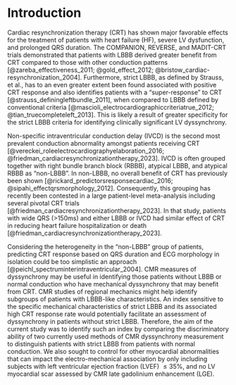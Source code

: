 # Introduction

Cardiac resynchronization therapy (CRT) has shown major favorable effects for
the treatment of patients with heart failure (HF), severe LV dysfunction, and
prolonged QRS duration. The COMPANION, REVERSE, and MADIT-CRT trials
demonstrated that patients with LBBB derived greater benefit from CRT compared
to those with other conduction patterns
[@zareba_effectiveness_2011; @gold_effect_2012;
@bristow_cardiac-resynchronization_2004].
Furthermore, strict LBBB, as defined by Strauss, et al., has to an even greater extent been found
associated with positive CRT response and also identifies patients with
a "super-response" to CRT [@strauss_definingleftbundle_2011], when compared to
LBBB defined by conventional criteria
[@mascioli_electrocardiographiccriteriatrue_2012; @tian_truecompleteleft_2013].
This is likely a result of greater specificity for the strict LBBB criteria for
identifying clinically significant LV dyssynchrony.

Non-specific intraventricular conduction delay (IVCD) is the second most
prevalent conduction abnormality amongst patients receiving CRT
[@vereckei_roleelectrocardiographyelaboration_2016;
@friedman_cardiacresynchronizationtherapy_2023]. IVCD is often grouped together
with right bundle branch block (RBBB), atypical LBBB, and atypical RBBB as
"non-LBBB". In non-LBBB, no overall benefit of CRT has previously been shown
[@rickard_predictorsresponsecardiac_2016; @sipahi_effectqrsmorphology_2012].
Consequently, this grouping has recently been contested in a large patient-level
meta-analysis including several pivotal CRT trials
[@friedman_cardiacresynchronizationtherapy_2023]. In that study, patients with
wide QRS (>150ms) and either LBBB or IVCD had similar effect of CRT in
reducing heart failure hospitalization or death
[@friedman_cardiacresynchronizationtherapy_2023].

Considering the heterogeneity in the "non-LBBB" group of patients, predicting
CRT response based on QRS duration and ECG morphology in isolation could be too
simplistic an approach [@peichl_spectruminterintraventricular_2004]. CMR
measures of dyssynchrony may be useful in identifying those patients without
LBBB or normal conduction who have mechanical dyssynchrony that may benefit from
CRT. CMR studies of regional mechanics might help identify subgroups
of patients with LBBB-like characteristics. An index sensitive to the specific
mechanical characteristics of strict LBBB and its associated high CRT response
rate would potentially facilitate an assessment of dyssynchrony in patients
without strict LBBB. Therefore, the aim of the current study was to identify
such an index by comparing the discriminatory ability of two currently used
methods of CMR dyssynchrony measurement to distinguish patients with strict LBBB
from patients with normal conduction. We also sought to control for
other myocardial abnormalities that can impact the electro-mechanical
association by only including subjects with left ventricular ejection fraction
(LVEF) ${\le}35\%$, and no LV myocardial scar assessed by CMR late gadolinium
enhancement (LGE).